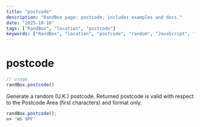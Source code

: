 ```yaml
---
title: "postcode"
description: "RandBox page: postcode, includes examples and docs."
date: "2025-10-16"
tags: ["RandBox", "location", "postcode"]
keywords: ["RandBox", "location", "postcode", "random", "JavaScript", "MDX"]
---
```


# postcode

```js
// usage
randBox.postcode()
```

Generate a random (U.K.) postcode. Returned postcode is valid with respect to the Postcode Area (first characters) and format only.

```js
randBox.postcode();
=> 'W6 9PF'
```

